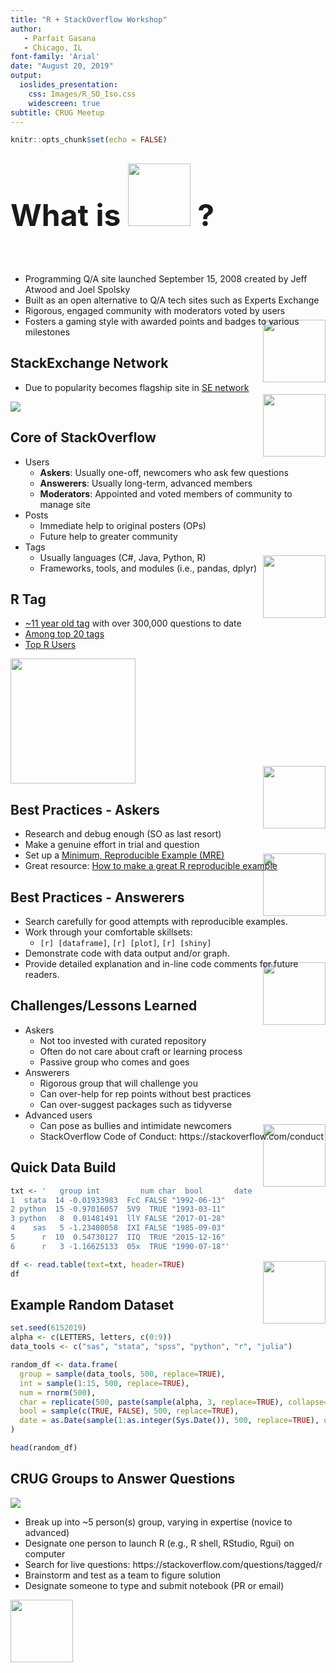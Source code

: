 ```yaml
---
title: "R + StackOverflow Workshop"
author:
   - Parfait Gasana
   - Chicago, IL
font-family: 'Arial'
date: "August 20, 2019"
output:
  ioslides_presentation:
    css: Images/R_SO_Iso.css
    widescreen: true
subtitle: CRUG Meetup
---
```


```r
knitr::opts_chunk$set(echo = FALSE)
```

##

### <font size="16">What is <img src="Images/StackOverflow.png" height="100px" /> ?</font>
<br/><br/>

- Programming Q/A site launched September 15, 2008 created by Jeff Atwood and Joel Spolsky
- Built as an open alternative to Q/A tech sites such as Experts Exchange
- Rigorous, engaged community with moderators voted by users
- Fosters a gaming style with awarded points and badges to various milestones

## StackExchange Network

<div style="float: right; margin: -100px 0 0 0;"><img src="Images/R_StackOverflow.png" width="100px"/></div>

- Due to popularity becomes flagship site in [SE network](https://stackexchange.com/sites#)

<div class="wrapper"><img src="Images/StackExchangeSites.png"/></div>  


## Core of StackOverflow

<div style="float: right; margin: -100px 0 0 0;"><img src="Images/R_StackOverflow.png" width="100px"/></div>

- Users 
    - **Askers**: Usually one-off, newcomers who ask few questions
    - **Answerers**: Usually long-term, advanced members 
    - **Moderators**: Appointed and voted members of community to manage site
- Posts
    - Immediate help to original posters (OPs)
    - Future help to greater community
- Tags
    - Usually languages (C#, Java, Python, R)
    - Frameworks, tools, and modules (i.e., pandas, dplyr)

## R Tag

<div style="float: right; margin: -100px 0 0 0;"><img src="Images/R_StackOverflow.png" width="100px"/></div>

- [~11 year old tag](https://stackoverflow.com/tags/r/info) with over 300,000 questions to date
- [Among top 20 tags](https://stackoverflow.com/tags?tab=popular)
- [Top R Users](https://stackoverflow.com/tags/r/info)

<img src="Images/StackOverflow_Top_R_Users.png" width="200px"/></div>


## Best Practices - Askers

<div style="float: right; margin: -100px 0 0 0;"><img src="Images/R_StackOverflow.png" width="100px"/></div>

- Research and debug enough (SO as last resort)
- Make a genuine effort in trial and question
- Set up a [Minimum, Reproducible Example (MRE)](https://stackoverflow.com/help/minimal-reproducible-example)
- Great resource: [How to make a great R reproducible example](https://stackoverflow.com/questions/5963269/how-to-make-a-great-r-reproducible-example)

## Best Practices - Answerers 

<div style="float: right; margin: -100px 0 0 0;"><img src="Images/R_StackOverflow.png" width="100px"/></div>

- Search carefully for good attempts with reproducible examples.
- Work through your comfortable skillsets: 
    - `[r] [dataframe]`, `[r] [plot]`, `[r] [shiny]`
- Demonstrate code with data output and/or graph.
- Provide detailed explanation and in-line code comments for future readers.
    
## Challenges/Lessons Learned

<div style="float: right; margin: -100px 0 0 0;"><img src="Images/R_StackOverflow.png" width="100px"/></div>

- Askers
    - Not too invested with curated repository
    - Often do not care about craft or learning process
    - Passive group who comes and goes
- Answerers 
    - Rigorous group that will challenge you
    - Can over-help for rep points without best practices
    - Can over-suggest packages such as tidyverse
- Advanced users 
    - Can pose as bullies and intimidate newcomers
    - StackOverflow Code of Conduct: https://stackoverflow.com/conduct

## Quick Data Build

<div style="float: right; margin: -100px 0 0 0;"><img src="Images/R_StackOverflow.png" width="100px"/></div>


```r
txt <- '   group int         num char  bool       date
1  stata  14 -0.01933983  FcC FALSE "1992-06-13"
2 python  15 -0.97016057  5V9  TRUE "1993-03-11"
3 python   8  0.01481491  llY FALSE "2017-01-28"
4    sas   5 -1.23408058  IXI FALSE "1985-09-03"
5      r  10  0.54730127  IIQ  TRUE "2015-12-16"
6      r   3 -1.16625133  05x  TRUE "1990-07-18"'

df <- read.table(text=txt, header=TRUE)
df
```


## Example Random Dataset

<div style="float: right; margin: -100px 0 0 0;"><img src="Images/R_StackOverflow.png" width="100px"/></div>

```r
set.seed(6152019)
alpha <- c(LETTERS, letters, c(0:9))
data_tools <- c("sas", "stata", "spss", "python", "r", "julia")

random_df <- data.frame(
  group = sample(data_tools, 500, replace=TRUE),
  int = sample(1:15, 500, replace=TRUE),
  num = rnorm(500),
  char = replicate(500, paste(sample(alpha, 3, replace=TRUE), collapse="")),
  bool = sample(c(TRUE, FALSE), 500, replace=TRUE),
  date = as.Date(sample(1:as.integer(Sys.Date()), 500, replace=TRUE), origin="1970-01-01")
)

head(random_df)
```


## CRUG Groups to Answer Questions

<div class="wrapper"><img src="Images/header-background.png"></div>

- Break up into ~5 person(s) group, varying in expertise (novice to advanced)
- Designate one person to launch R (e.g., R shell, RStudio, Rgui) on computer
- Search for live questions: https://stackoverflow.com/questions/tagged/r
- Brainstorm and test as a team to figure solution
- Designate someone to type and submit notebook (PR or email)

<div class="footer"><img src="Images/r_so_workshop.png" width="100px"/></div>


